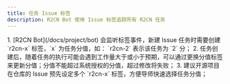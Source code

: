 ```yaml
---
title: 任务 Issue 标签
description: R2CN Bot 使用 Issue 标签追踪所有 R2CN 任务
---
```


<Note type="danger" title="任务 Issue 标签">
    1. [R2CN Bot](/docs/project/bot) 会监听标签事件，新建 Issue 任务时需要创建 `r2cn-x` 标签，`x` 为任务分值，如： `r2cn-2` 表示该任务为 `2` 分；
    2. 任务创建后，随着任务的执行可能会遇到工作量大于或小于预期，可以通过更换分值标签来更新分值；分值不能超过系统授权的分值，超过修改将失败；
    3. 建议开源项目在仓库的 Issue 预先设定多个 `r2cn-x` 标签，方便导师快速选择任务分值；
</Note>

